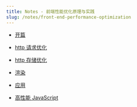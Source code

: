 ```yaml
---
title: Notes - 前端性能优化原理与实践
slug: /notes/front-end-performance-optimization
---
```


- [开篇](/notes/front-end-performance-optimization/intro)

- [http 请求优化](/notes/front-end-performance-optimization/http-request)

- [http 存储优化](/notes/front-end-performance-optimization/http-cache)

- [渲染](/notes/front-end-performance-optimization/render)

- [应用](/notes/front-end-performance-optimization/application)

- [高性能 JavaScript](/notes/front-end-performance-optimization/high-performance-javascript)
